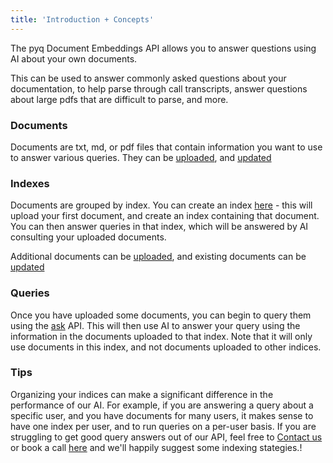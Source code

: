 ```yaml
---
title: 'Introduction + Concepts'
---
```


The pyq Document Embeddings API allows you to answer questions using AI about your own documents. 

This can be used to answer commonly asked questions about your documentation, to help parse through call transcripts, answer questions about large pdfs that are difficult to parse, and more.

### Documents

Documents are txt, md, or pdf files that contain information you want to use to answer various queries. They can be [uploaded](api-reference/embeddings_api/upload-post), and [updated](api-reference/embeddings_api/update-post)

### Indexes

Documents are grouped by index.  You can create an index [here](api-reference/embeddings_api/create-post) - this will upload your first document, and create an index containing that document.  You can then answer queries in that index, which will be answered by AI consulting your uploaded documents.  

Additional documents can be [uploaded](api-reference/embeddings_api/upload-post), and existing documents can be [updated](api-reference/embeddings_api/update-post)

### Queries

Once you have uploaded some documents, you can begin to query them using the [ask](api-reference/embeddings_api/ask-get) API.  This will then use AI to answer your query using the information in the documents uploaded to that index.  Note that it will only use documents in this index, and not documents uploaded to other indices.

### Tips

Organizing your indices can make a significant difference in the performance of our AI.  For example, if you are answering a query about a specific user, and you have documents for many users, it makes sense to have one index per user, and to run queries on a per-user basis.  If you are struggling to get good query answers out of our API,  feel free to [Contact us](mailto:founders@pyqai.com) or book a call [here](https://calendly.com/aman-pyq/30min) and we'll happily suggest some indexing stategies.! 
